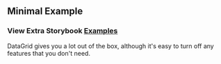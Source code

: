 
<Head>
  <title>DataGrid - Minimal Example</title>
</Head>

## Minimal Example

### View Extra Storybook **[Examples](https://www.ialopezg.github.com/datagrid?path=/story/prop-playground--minimum-features)**

DataGrid gives you a lot out of the box, although it's easy to turn off any features that you don't need.

<Example />
